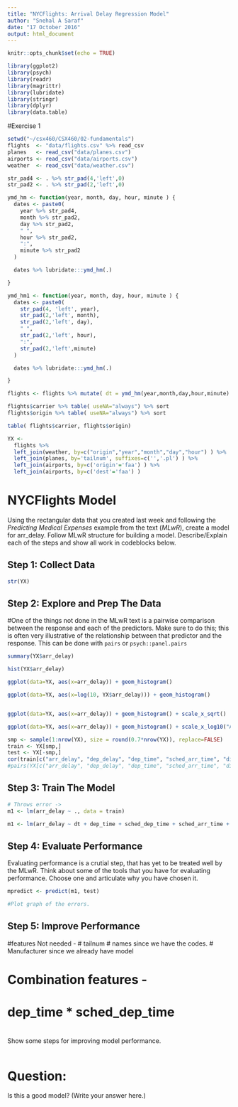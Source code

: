 ```yaml
---
title: "NYCFlights: Arrival Delay Regression Model"
author: "Snehal A Saraf"
date: "17 October 2016"
output: html_document
---
```


```r
knitr::opts_chunk$set(echo = TRUE)

```

```r
library(ggplot2)
library(psych)
library(readr)
library(magrittr)
library(lubridate)
library(stringr)
library(dplyr)
library(data.table)
```

#Exercise 1
```r
setwd("~/csx460/CSX460/02-fundamentals")
flights  <- "data/flights.csv" %>% read_csv 
planes   <- read_csv("data/planes.csv")
airports <- read_csv("data/airports.csv") 
weather  <- read_csv("data/weather.csv")

str_pad4 <- . %>% str_pad(4,'left',0)
str_pad2 <- . %>% str_pad(2,'left',0)

ymd_hm <- function(year, month, day, hour, minute ) { 
  dates <- paste0(
    year %>% str_pad4, 
    month %>% str_pad2,
    day %>% str_pad2,
    " ",
    hour %>% str_pad2,
    ":",
    minute %>% str_pad2
  ) 

  dates %>% lubridate:::ymd_hm(.)

}

ymd_hm1 <- function(year, month, day, hour, minute ) { 
  dates <- paste0(
    str_pad(4, 'left', year),
    str_pad(2,'left', month),
    str_pad(2,'left', day),
    " ",
    str_pad(2,'left', hour),
    ":",
    str_pad(2,'left',minute)
  ) 

  dates %>% lubridate:::ymd_hm(.)

}

flights <- flights %>% mutate( dt = ymd_hm(year,month,day,hour,minute) )

flights$carrier %>% table( useNA="always") %>% sort 
flights$origin %>% table( useNA="always") %>% sort 

table( flights$carrier, flights$origin)

YX <- 
  flights %>% 
  left_join(weather, by=c("origin","year","month","day","hour") ) %>%
  left_join(planes, by='tailnum', suffixes=c('','.pl') ) %>% 
  left_join(airports, by=c('origin'='faa') ) %>% 
  left_join(airports, by=c('dest'='faa') )    

```

# NYCFlights Model

Using the rectangular data that you created last week and following the *Predicting Medical Expenses* example from the text (*MLwR*), create a model for arr_delay. Follow MLwR structure 
for building a model. Describe/Explain each of the steps and show all work in codeblocks below.


## Step 1: Collect Data 

```r
str(YX)
```

## Step 2: Explore and Prep The Data


#One of the things not done in the MLwR text is a pairwise comparison between the response and each of the predictors. Make sure to do this; this is often very illustrative of the relationship between that predictor and the response. This can be done with `pairs` or `psych::panel.pairs`


```r
summary(YX$arr_delay)

hist(YX$arr_delay)

ggplot(data=YX, aes(x=arr_delay)) + geom_histogram()

ggplot(data=YX, aes(x=log(10, YX$arr_delay))) + geom_histogram()


ggplot(data=YX, aes(x=arr_delay)) + geom_histogram() + scale_x_sqrt()

ggplot(data=YX, aes(x=arr_delay)) + geom_histogram() + scale_x_log10("Arrival Delay") + scale_y_continuous("Count")

smp <- sample(1:nrow(YX), size = round(0.7*nrow(YX)), replace=FALSE)
train <- YX[smp,]
test <- YX[-smp,]
cor(train[c("arr_delay", "dep_delay", "dep_time", "sched_arr_time", "distance", "air_time", "temp", "wind_speed", "wind_gust", "wind_dir", "precip", "visib")], use="complete")
#pairs(YX[c("arr_delay", "dep_delay", "dep_time", "sched_arr_time", "distance", "air_time", "temp", "wind_speed", "wind_gust", "wind_dir", "precip", "visib")])
```

## Step 3:  Train The Model

```r


# Throws error ->
m1 <- lm(arr_delay ~ ., data = train)

m1 <- lm(arr_delay ~ dt + dep_time + sched_dep_time + sched_arr_time + arr_time + carrier + flight + origin + dest + air_time + distance + dewp + temp + wind_dir + wind_speed + wind_gust + visib + pressure + precip + engines + seats + speed + type + manufacturer + model + engine, data = train)


```

## Step 4: Evaluate Performance

Evaluating performance is a crutial step, that has yet to be treated well by the MLwR. Think about some of the tools that you have for evaluating performance.  Choose one and articulate why you have chosen it.

```r
mpredict <- predict(m1, test)

#Plot graph of the errors.
```


## Step 5: Improve Performance 

#features Not needed  -
# tailnum 
# names <airport names> since we have the codes.
# Manufacturer since we already have model

# Combination features -
# dep_time * sched_dep_time
# 

Show some steps for improving model performance.

```r

```


# Question:

Is this a good model?  (Write your answer here.)

